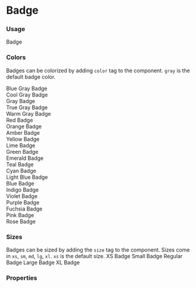 

<Meta title="Badge" component={Badge} />

# Badge

### Usage
<Preview>
  <Badge>Badge</Badge>
</Preview>

### Colors
Badges can be colorized by adding `color` tag to the component.
`gray` is the default badge color.
<Preview>
  <Flex>
    <FlexItem className="flex-auto space-y-4">
      <div><Badge color="blueGray">Blue Gray Badge</Badge></div>
      <div><Badge color="coolGray">Cool Gray Badge</Badge></div>
      <div><Badge color="gray">Gray Badge</Badge></div>
      <div><Badge color="trueGray">True Gray Badge</Badge></div>
      <div><Badge color="warmGray">Warm Gray Badge</Badge></div>
      <div><Badge color="red">Red Badge</Badge></div>
      <div><Badge color="orange">Orange Badge</Badge></div>
      <div><Badge color="amber">Amber Badge</Badge></div>
      <div><Badge color="yellow">Yellow Badge</Badge></div>
      <div><Badge color="lime">Lime Badge</Badge></div>
      <div><Badge color="green">Green Badge</Badge></div>
      <div><Badge color="emerald">Emerald Badge</Badge></div>
      <div><Badge color="teal">Teal Badge</Badge></div>
      <div><Badge color="cyan">Cyan Badge</Badge></div>
      <div><Badge color="lightBlue">Light Blue Badge</Badge></div>
      <div><Badge color="blue">Blue Badge</Badge></div>
      <div><Badge color="indigo">Indigo Badge</Badge></div>
      <div><Badge color="violet">Violet Badge</Badge></div>
      <div><Badge color="purple">Purple Badge</Badge></div>
      <div><Badge color="fuchsia">Fuchsia Badge</Badge></div>
      <div><Badge color="pink">Pink Badge</Badge></div>
      <div><Badge color="rose">Rose Badge</Badge></div>
    </FlexItem>
  </Flex>
</Preview>

### Sizes
Badges can be sized by adding the `size` tag to the component. Sizes come in
`xs`, `sm`, `md`, `lg`, `xl`.  `xs` is the default size.
<Preview>
  <Badge>XS Badge</Badge>
  <Badge size="sm">Small Badge</Badge>
  <Badge size="md">Regular Badge</Badge>
  <Badge size="lg">Large Badge</Badge>
  <Badge size="xl">XL Badge</Badge>
</Preview>

### Properties
<Props of={Badge} />

